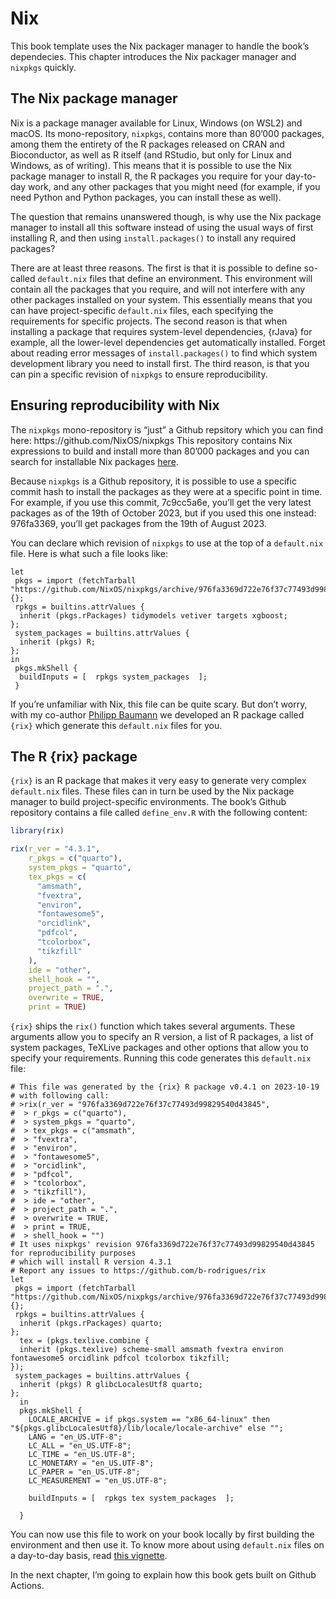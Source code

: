 # Nix

This book template uses the Nix packager manager to handle the book's dependecies.
This chapter introduces the Nix packager manager and `nixpkgs` quickly.

## The Nix package manager

Nix is a package manager available for Linux, Windows (on WSL2) and macOS. Its 
mono-repository, `nixpkgs`, contains more than 80'000 packages, among them
the entirety of the R packages released on CRAN and Bioconductor, as well as
R itself (and RStudio, but only for Linux and Windows, as of writing). This means
that it is possible to use the Nix package manager to install R, the R packages
you require for your day-to-day work, and any other packages that you might need
(for example, if you need Python and Python packages, you can install these
as well).

The question that remains unanswered though, is why use the Nix package manager
to install all this software instead of using the usual ways of first installing
R, and then using `install.packages()` to install any required packages?

There are at least three reasons. The first is that it is possible to define so-called
`default.nix` files that define an environment. This environment will contain all the 
packages that you require, and will not interfere with any other packages installed
on your system. This essentially means that you can have project-specific `default.nix`
files, each specifying the requirements for specific projects. The second reason is that
when installing a package that requires system-level dependencies, {rJava} for example,
all the lower-level dependencies get automatically installed. Forget about reading error
messages of `install.packages()` to find which system development library you need to
install first. The third reason, is that you can pin a specific revision of 
`nixpkgs` to ensure reproducibility. 

## Ensuring reproducibility with Nix

The `nixpkgs` mono-repository is "just" a Github repsitory which you can find here:
https://github.com/NixOS/nixpkgs
This repository contains Nix expressions to build and install more than 80'000 packages and
you can search for installable Nix packages [here](https://search.nixos.org/packages).

Because `nixpkgs` is a Github repository, it is possible to use a specific commit hash
to install the packages as they were at a specific point in time. For example, if you 
use this commit, 7c9cc5a6e, you’ll get the very latest packages as of the 19th of October 2023,
but if you used this one instead: 976fa3369, you’ll get packages from the 19th of August 2023.

You can declare which revision of `nixpkgs` to use at the top of a `default.nix` file. Here 
is what such a file looks like:

```
let
 pkgs = import (fetchTarball "https://github.com/NixOS/nixpkgs/archive/976fa3369d722e76f37c77493d99829540d43845.tar.gz") {};
 rpkgs = builtins.attrValues {
  inherit (pkgs.rPackages) tidymodels vetiver targets xgboost;
};
 system_packages = builtins.attrValues {
  inherit (pkgs) R;
};
in
 pkgs.mkShell {
  buildInputs = [  rpkgs system_packages  ];
 }
```

If you’re unfamiliar with Nix, this file can be quite scary. But don’t worry, with my co-author
[Philipp Baumann](https://github.com/philipp-baumann) we developed an R package called `{rix}` 
which generate this `default.nix` files for you.

## The R {rix} package

`{rix}` is an R package that makes it very easy to generate very complex `default.nix` files.
These files can in turn be used by the Nix package manager to build project-specific environments.
The book's Github repository contains a file called `define_env.R` with the following content:

```r
library(rix)

rix(r_ver = "4.3.1",
    r_pkgs = c("quarto"),
    system_pkgs = "quarto",
    tex_pkgs = c(
      "amsmath",
      "fvextra",
      "environ",
      "fontawesome5",
      "orcidlink",
      "pdfcol",
      "tcolorbox",
      "tikzfill"
    ),
    ide = "other",
    shell_hook = "",
    project_path = ".",
    overwrite = TRUE,
    print = TRUE)
```

`{rix}` ships the `rix()` function which takes several arguments. These arguments allow you
to specify an R version, a list of R packages, a list of system packages, TeXLive packages and
other options that allow you to specify your requirements. Running this code generates
this `default.nix` file:

```
# This file was generated by the {rix} R package v0.4.1 on 2023-10-19
# with following call:
# >rix(r_ver = "976fa3369d722e76f37c77493d99829540d43845",
#  > r_pkgs = c("quarto"),
#  > system_pkgs = "quarto",
#  > tex_pkgs = c("amsmath",
#  > "fvextra",
#  > "environ",
#  > "fontawesome5",
#  > "orcidlink",
#  > "pdfcol",
#  > "tcolorbox",
#  > "tikzfill"),
#  > ide = "other",
#  > project_path = ".",
#  > overwrite = TRUE,
#  > print = TRUE,
#  > shell_hook = "")
# It uses nixpkgs' revision 976fa3369d722e76f37c77493d99829540d43845 for reproducibility purposes
# which will install R version 4.3.1
# Report any issues to https://github.com/b-rodrigues/rix
let
 pkgs = import (fetchTarball "https://github.com/NixOS/nixpkgs/archive/976fa3369d722e76f37c77493d99829540d43845.tar.gz") {};
 rpkgs = builtins.attrValues {
  inherit (pkgs.rPackages) quarto;
};
  tex = (pkgs.texlive.combine {
  inherit (pkgs.texlive) scheme-small amsmath fvextra environ fontawesome5 orcidlink pdfcol tcolorbox tikzfill;
});
 system_packages = builtins.attrValues {
  inherit (pkgs) R glibcLocalesUtf8 quarto;
};
  in
  pkgs.mkShell {
    LOCALE_ARCHIVE = if pkgs.system == "x86_64-linux" then  "${pkgs.glibcLocalesUtf8}/lib/locale/locale-archive" else "";
    LANG = "en_US.UTF-8";
    LC_ALL = "en_US.UTF-8";
    LC_TIME = "en_US.UTF-8";
    LC_MONETARY = "en_US.UTF-8";
    LC_PAPER = "en_US.UTF-8";
    LC_MEASUREMENT = "en_US.UTF-8";

    buildInputs = [  rpkgs tex system_packages  ];
      
  }
```

You can now use this file to work on your book locally by first building the environment and then use it.
To know more about using `default.nix` files on a day-to-day basis, read 
[this vignette](https://b-rodrigues.github.io/rix/articles/building-reproducible-development-environments-with-rix.html).

In the next chapter, I'm going to explain how this book gets built on Github Actions.
